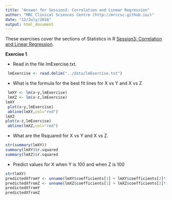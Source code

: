 ```yaml
---
title: "Answer for Session3: Correlation and Linear Regression"
author: "MRC Clinical Sciences Centre (http://mrccsc.github.io/)"
date: "12/July/2016"
output: html_document
---
```


These exercises cover the sections of Statistics in R [Session3: Correlation and Linear Regression]("../Session3_linear_regression.html").

**Exercise 1**

- Read in the file lmExercise.txt.
```r
 lmExercise <- read.delim("../data/lmExercise.txt")
```

- What is the formula for the best fit lines for X vs Y and X vs Z
```r
 lmXY <- lm(x~y,lmExercise)
 lmXZ <- lm(x~z,lmExercise)
lmXY
 plot(x~y,lmExercise)
 abline(lmXY,col="red")
lmXZ
plot(x~z,lmExercise)
 abline(lmXZ,col="red")
```

- What are the Rsquared for X vs Y and X vs Z.
```r
str(summary(lmXY))
summary(lmXY)$r.squared
summary(lmXZ)$r.squared
```

- Predict values for X when Y is 100 and when Z is 100
```r
str(lmXY)
predictedXfromY <- unname(lmXY$coefficients[1] + lmXY$coefficients[2]*100)
predictedXfromZ <- unname(lmXZ$coefficients[1] + lmXZ$coefficients[2]*100)
predictedXfromY
predictedXfromZ
```

